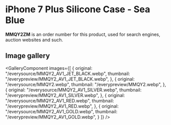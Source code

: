 
# iPhone 7 Plus Silicone Case - Sea Blue

<Callout type='info' emoji='👉🏻'>**MMQY2ZM** is an order number for this product, used for search engines, auction websites and such.</Callout>

## Image gallery

<GalleryComponent
    images={[
      {
        original: "/everysource/MMQY2_AV1_JET_BLACK.webp",
        thumbnail: "/everypreview/MMQY2_AV1_JET_BLACK.webp",
      },
      {
        original: "/everysource/MMQY2.webp",
        thumbnail: "/everypreview/MMQY2.webp",
      },
      {
        original: "/everysource/MMQY2_AV1_SILVER.webp",
        thumbnail: "/everypreview/MMQY2_AV1_SILVER.webp",
      },
      {
        original: "/everysource/MMQY2_AV1_RED.webp",
        thumbnail: "/everypreview/MMQY2_AV1_RED.webp",
      },
      {
        original: "/everysource/MMQY2_AV1_GOLD.webp",
        thumbnail: "/everypreview/MMQY2_AV1_GOLD.webp",
      }
    ]}
  />
